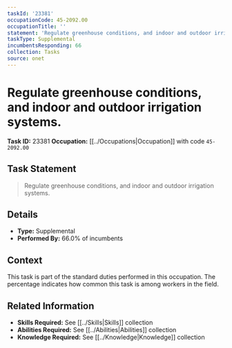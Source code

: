 ```yaml
---
taskId: '23381'
occupationCode: 45-2092.00
occupationTitle: ''
statement: 'Regulate greenhouse conditions, and indoor and outdoor irrigation systems.'
taskType: Supplemental
incumbentsResponding: 66
collection: Tasks
source: onet
---
```

# Regulate greenhouse conditions, and indoor and outdoor irrigation systems.

**Task ID:** 23381
**Occupation:** [[../Occupations|Occupation]] with code `45-2092.00`

## Task Statement

> Regulate greenhouse conditions, and indoor and outdoor irrigation systems.

## Details

- **Type:** Supplemental
- **Performed By:** 66.0% of incumbents

## Context

This task is part of the standard duties performed in this occupation. The percentage indicates how common this task is among workers in the field.

## Related Information

- **Skills Required:** See [[../Skills|Skills]] collection
- **Abilities Required:** See [[../Abilities|Abilities]] collection
- **Knowledge Required:** See [[../Knowledge|Knowledge]] collection
